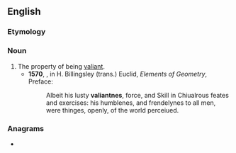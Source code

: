 ==English==

===Etymology===
{{suffix|en|valiant|ness}}

===Noun===
{{en-noun|-}}

# The property of being [[valiant]].
#*'''1570''', {{w|John Dee}}, in H. Billingsley (trans.) Euclid, ''Elements of Geometry'', Preface:
#*:Albeit his lusty '''valiantnes''', force, and Skill in Chiualrous feates and exercises: his humblenes, and frendelynes to all men, were thinges, openly, of the world perceiued.

===Anagrams===
* {{anagrams|en|Latvianness|Vanalstines}}